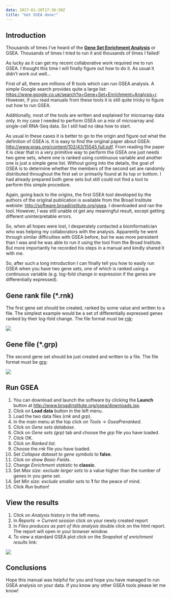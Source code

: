 ```yaml
---
date: 2017-01-20T17:36:50Z
title: "Get GSEA done!"
---
```


## Introduction

Thousands of times I've heard of the [__Gene Set Enrichment Analysis__](http://software.broadinstitute.org/gsea/index.jsp) or GSEA. Thousands of times I tried to run it and thousands of times I failed!

As lucky as it can get my recent collaborative work required me to run GSEA. I thought this time I will finally figure out how to do it. As usual it didn't work out well...

First of all, there are millions of R tools which can run GSEA analysis. A simple Google search provides quite a large list: [https://www.google.co.uk/search?q=Gene+Set+Enrichment+Analysis+r](https://www.google.co.uk/search?q=Gene+Set+Enrichment+Analysis+r). However, if you read manuals from these tools it is still quite tricky to figure out how to run GSEA.

Additionally, most of the tools are written and explained for microarray data only. In my case I needed to perform GSEA on a mix of microarray and single-cell RNA-Seq data. So I still had no idea how to start.

As usual in these cases it is better to go to the origin and figure out what the definition of GSEA is. It is easy to find the original paper about GSEA: [http://www.pnas.org/content/102/43/15545.full.pdf](http://www.pnas.org/content/102/43/15545.full.pdf). From reading the paper it is clear that in a very primitive way to perform the GSEA one just needs two gene sets, where one is ranked using continuous variable and another one is just a simple gene list. Without going into the details, the goal of GSEA is to determine whether the members of the second set are randomly distributed throughout the first set or primarily found at its top or bottom. I had already prepared both gene sets but still could not find a tool to perform this simple procedure.

Again, going back to the origins, the first GSEA tool developed by the authors of the original publication is available from the Broad Institute webiste: [http://software.broadinstitute.org/gsea](http://software.broadinstitute.org/gsea). I downloaded and ran the tool. However, I was still unable ot get any meaningful result, except getting different uninterpretable errors.

So, when all hopes were lost, I desperately contacted a bioinformatician who was helping my collaborators with the analysis. Apparently he went through similar difficulties with GSEA before, but he was more persistent than I was and he was able to run it using the tool from the Broad Institute. But more importantly he recorded his steps in a manual and kindly shared it with me.

So, after such a long introduction I can finally tell you how to easily run GSEA when you have two gene sets, one of which is ranked using a continuous variable (e.g. log-fold change in expression if the genes are differentially expressed).

## Gene rank file (*.rnk)

The first gene set should be created, ranked by some value and written to a file. The simplest example would be a set of differentially expressed genes ranked by their log-fold change. The file format must be [rnk](http://software.broadinstitute.org/cancer/software/gsea/wiki/index.php/Data_formats#RNK:_Ranked_list_file_format_.28.2A.rnk.29):

![](http://genat.uk/images/Rnk_format_snapshot.gif)

## Gene file (*.grp)

The second gene set should be just created and written to a file. The file format must be [grp](http://software.broadinstitute.org/cancer/software/gsea/wiki/index.php/Data_formats#GRP:_Gene_set_file_format_.28.2A.grp.29):

![](http://genat.uk/images/Grp_format_snapshot.gif)

## Run GSEA

1. You can download and launch the software by clicking the __Launch__ button at [http://www.broadinstitute.org/gsea/downloads.jsp](http://www.broadinstitute.org/gsea/downloads.jsp).
2. Click on __Load data__ button in the left menu.
3. Load the two data files (_rnk_ and _grp_).
4. In the main menu at the top click on _Tools_ -> _GseaPreranked_.
5. Click on _Gene sets database_.
6. Click on _Gene sets (grp)_ tab and choose the _grp_ file you have loaded.
7. Click OK.
8. Click on _Ranked list_.
9. Choose the _rnk_ file you have loaded.
10. Set _Collapse dataset to gene symbols_ to __false__.
11. Click on show _Basic Fields_.
12. Change _Enrichment statistic_ to __classic__.
13. Set _Max size: exclude larger sets_ to a value higher than the number of genes in you gene set.
14. Set _Min size: exclude smaller sets_ to __1__ for the peace of mind.
15. Click _Run_ button!

## View the results

1. Click on _Analysis history_ in the left menu.
2. In _Reports_ -> _Current session_ click on your newly created report
3. In _Files produces as part of this analysis_ double click on the html report. The report will open in your browser window.
4. To view a standard GSEA plot click on the _Snapshot of enrichment results_ link:

![](http://genat.uk/images/gsea_plot.png)

## Conclusions

Hope this manual was helpful for you and hope you have managed to run GSEA analysis on your data. If you know any other GSEA tools please let me know!
